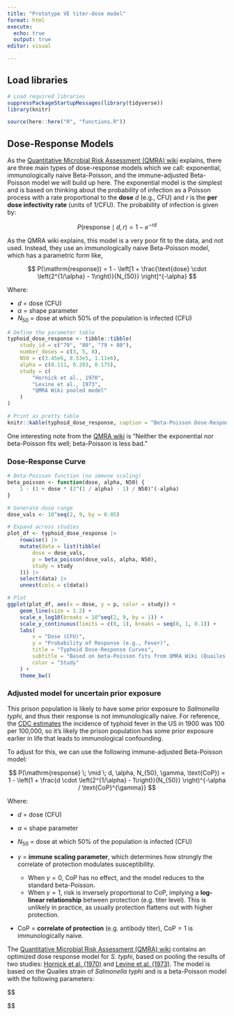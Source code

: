 ```yaml
---
title: "Prototype VE titer-dose model"
format: html
execute:
  echo: true
  output: true
editor: visual

---
```


## Load libraries

```r
# Load required libraries
suppressPackageStartupMessages(library(tidyverse))
library(knitr)

source(here::here("R", "functions.R"))
```

## Dose-Response Models

As the [Quantitative Microbial Risk Assessment (QMRA)
wiki](https://qmrawiki.canr.msu.edu/) explains, there are three main types of
dose-response models which we call: exponential, immunologically naive
Beta-Poisson, and the immune-adjusted Beta-Poisson model we will build up here.
The exponential model is the simplest and is based on thinking about the
probability of infection as a Poisson process with a rate proportional to the
**dose** $d$ (e.g., CFU) and $r$ is the **per dose infectivity rate** (units of
1/CFU). The probability of infection is given by:

$$ P(\mathrm{response} \; \mid \; d, r) = 1 - e^{-r d}$$

As the QMRA wiki explains, this model is a very poor fit to the data, and
not used. Instead, they use an immunologically naive Beta-Poisson model, which
has a parametric form like,

$$
P(\mathrm{response}) = 1 - \left[1 + \frac{\text{dose} \cdot \left(2^{1/\alpha} - 1\right)}{N_{50}} \right]^{-\alpha}
$$


Where:

 - $d$ = dose (CFU)
 - $\alpha$ = shape parameter
 - $N_{50}$ = dose at which 50% of the population is infected (CFU)

```r
# Define the parameter table
typhoid_dose_response <- tibble::tibble(
    study_id = c("79", "80", "79 + 80"),
    number_doses = c(3, 5, 8),
    N50 = c(3.45e6, 8.53e5, 1.11e6),
    alpha = c(0.111, 0.203, 0.175),
    study = c(
        "Hornick et al., 1970",
        "Levine et al., 1973",
        "QMRA Wiki pooled model"
    )
)

# Print as pretty table
knitr::kable(typhoid_dose_response, caption = "Beta-Poisson Dose-Response Models for *Salmonella Typhi* (Quailes strain)")
```

One interesting note from the [QMRA
wiki](https://qmrawiki.org/experiments/salmonella-typhi) is "Neither the
exponential nor beta-Poisson fits well; beta-Poisson is less bad."

### Dose-Response Curve

```r
# Beta-Poisson function (no immune scaling)
beta_poisson <- function(dose, alpha, N50) {
    1 - (1 + dose * (2^(1 / alpha) - 1) / N50)^(-alpha)
}

# Generate dose range
dose_vals <- 10^seq(2, 9, by = 0.05)

# Expand across studies
plot_df <- typhoid_dose_response |>
    rowwise() |>
    mutate(data = list(tibble(
        dose = dose_vals,
        p = beta_poisson(dose_vals, alpha, N50),
        study = study
    ))) |>
    select(data) |>
    unnest(cols = c(data))

# Plot
ggplot(plot_df, aes(x = dose, y = p, color = study)) +
    geom_line(size = 1.2) +
    scale_x_log10(breaks = 10^seq(2, 9, by = 1)) +
    scale_y_continuous(limits = c(0, 1), breaks = seq(0, 1, 0.1)) +
    labs(
        x = "Dose (CFU)",
        y = "Probability of Response (e.g., Fever)",
        title = "Typhoid Dose-Response Curves",
        subtitle = "Based on beta-Poisson fits from QMRA Wiki (Quailes strain)",
        color = "Study"
    ) +
    theme_bw()
```

### Adjusted model for uncertain prior exposure

This prison population is likely to have some prior exposure to *Salmonella
typhi*, and thus their response is not immunologically naive. For reference,
the [CDC estimates](https://www.cdc.gov/mmwr/preview/mmwrhtml/mm4840a1.htm) the
incidence of typhoid fever in the US in 1900 was 100 per 100,000, so it's
likely the prison population has some prior exposure earlier in life that leads
to immunological confounding.

To adjust for this, we can use the following immune-adjusted
Beta-Poisson model:

$$
P(\mathrm{response} \; \mid \; d, \alpha, N_{50}, \gamma, \text{CoP}) = 1 - \left(1 + \frac{d \cdot \left(2^{1/\alpha} - 1\right)}{N_{50}} \right)^{-\alpha / \text{CoP}^{\gamma}}
$$

Where:

 - $d$ = dose (CFU)
 - $\alpha$ = shape parameter
 - $N_{50}$ = dose at which 50% of the population is infected (CFU)

- $\gamma$ = **immune scaling parameter**, which determines how strongly the correlate of protection modulates susceptibility. 
  - When $\gamma = 0$, CoP has no effect, and the model reduces to the standard
    beta-Poisson.
  - When $\gamma = 1$, risk is inversely proportional to CoP, implying a
    **log-linear relationship** between protection (e.g. titer level). This is
    unlikely in practice, as usually protection flattens out with higher
    protection.
 - $\text{CoP}$ = **correlate of protection** (e.g. antibody titer),
   $\text{CoP} = 1$ is immunologically naive.

The [Quantitative Microbial Risk Assessment (QMRA)
wiki](https://qmrawiki.canr.msu.edu/) contains an optimized dose response model
for *S. typhi*, based on pooling the results of two studies: [Hornick et al.
(1970)](https://europepmc.org/article/med/5929469) and [Levine et al.
(1973)](https://academic.oup.com/jid/article-abstract/127/3/261/2189218). The
model is based on the Quailes strain of *Salmonella typhi* and is a
beta-Poisson model with the following parameters:



$$

$$



